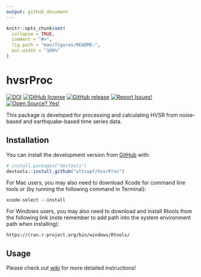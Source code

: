 ```yaml
---
output: github_document
---
```


<!-- README.md is generated from README.Rmd. Please edit that file -->

```r
knitr::opts_chunk$set(
  collapse = TRUE,
  comment = "#>",
  fig.path = "man/figures/README-",
  out.width = "100%"
)
```
# hvsrProc

<!-- badges: start -->
[![DOI](https://img.shields.io/badge/DOI-10.5281/zenodo.4724141-0096FF.svg)](https://zenodo.org/badge/latestdoi/358467058)
[![GitHub license](https://img.shields.io/badge/License-MIT-green.svg)](https://github.com/wltcwpf/hvsrProc/blob/master/LICENSE.md)
[![GitHub release](https://img.shields.io/badge/Release-v1.0.0-blue.svg)](https://github.com/wltcwpf/hvsrProc/releases)
[![Report Issues!](https://img.shields.io/badge/Report%20Issues-Here-1abc9c.svg)](https://github.com/wltcwpf/hvsrProc/issues)
[![Open Source? Yes!](https://img.shields.io/badge/Open%20Source-Yes-green.svg)](https://github.com/wltcwpf/hvsrProc)
<!-- badges: end -->

This package is developed for processing and calculating HVSR from noise-based and earthquake-based time series data.

## Installation

You can install the development version from [GitHub](https://github.com/) with:

``` r
# install.packages("devtools")
devtools::install_github("wltcwpf/hvsrProc")
```

For Mac users, you may also need to download Xcode for command line tools or (by running the following command in Terminal):
```
xcode-select --install
```

For Windows users, you may also need to download and install Rtools from the following link (note remember to add path into the system environment path when installing):
```
https://cran.r-project.org/bin/windows/Rtools/
```

## Usage

Please check out [wiki](https://github.com/wltcwpf/hvsrProc/wiki) for more detailed instructions!

